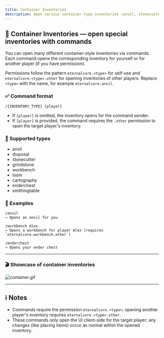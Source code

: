 ```yaml
---
title: Container Inventories
description: Open various container-type inventories (anvil, stonecutter, workbench, etc.) with simple commands.
---
```


## 🧰 Container Inventories — open special inventories with commands

You can open many different container-style inventories via commands. Each command opens the corresponding inventory for yourself or for another player (if you have permission).

Permissions follow the pattern `eternalcore.<type>` for self-use and `eternalcore.<type>.other` for opening inventories of other players. Replace `<type>` with the name, for example `eternalcore.anvil`.

### ✅ Command format

```text
/{INVENTORY_TYPE} [player]
```
- If `[player]` is omitted, the inventory opens for the command sender.
- If `[player]` is provided, the command requires the `.other` permission to open the target player's inventory.

### 🔹 Supported types

- anvil
- disposal
- stonecutter
- grindstone
- workbench
- loom
- cartography
- enderchest
- smithingtable

### 🎯 Examples

```text
/anvil
→ Opens an anvil for you

/workbench Alex
→ Opens a workbench for player Alex (requires `eternalcore.workbench.other`)

/enderchest
→ Opens your ender chest
```

---
### 🎬 Showcase of container inventories

![container.gif](/docs/eternalcore/container.gif)

---

## ℹ️ Notes

- Commands require the permission `eternalcore.<type>`; opening another player's inventory requires `eternalcore.<type>.other`.
- These commands only open the UI client-side for the target player; any changes (like placing items) occur as normal within the opened inventory.
